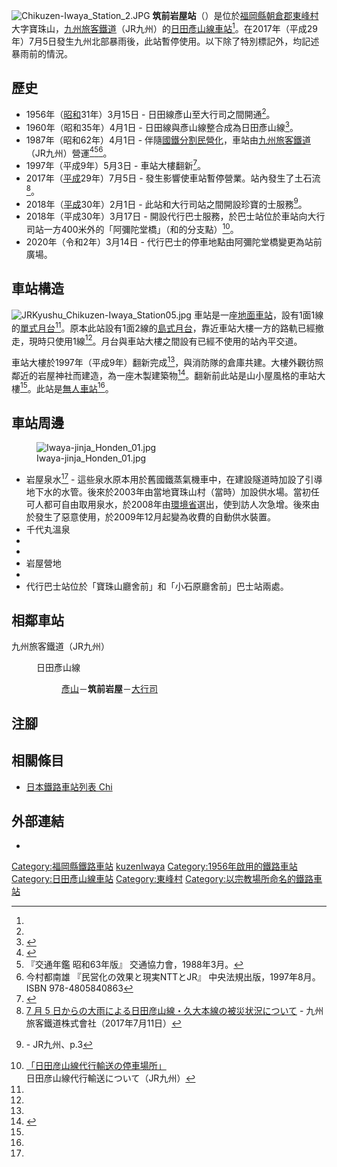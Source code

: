 {{NoteTA|G1=Transport
|T=zh-hans:筑前岩屋站;zh-hk:筑前岩屋站;zh-tw:筑前岩屋車站;
|1=zh-hans:筑前岩屋站;zh-hk:筑前岩屋站;zh-tw:筑前岩屋車站;
}}
{{Infobox station
|公司色 = red
|站名 = 筑前岩屋
|圖片 = Chikuzen-Iwaya Station.JPG
|圖片說明 = 車站大樓
|日文原名 = 筑前岩屋
|平假名 = ちくぜんいわや
|羅馬拼音 = Chikuzen-Iwaya
|副站名 = 
|電報略號 = チイ
|所在地 = {{JPN}}[[福岡縣|福岡縣]][[朝倉郡|朝倉郡]][[東峰村|東峰村]]大字寶珠山<ref name="zeneki07">{{Cite journal|date =2012-09-23|title = 週刊JR全駅・全車両基地 |journal = 週刊JR全駅・全車両基地 |issue = 07 |page = 27 |publisher = 朝日新聞出版 |language=ja}}</ref>4014番地
|座標 = {{coord|33|25|51.16|N|130|52|53.32|E|type:railwaystation_region:JP-24|display=inline,title}}
|車站構造 = [[地面車站|地面車站]]
|月台配置 = 1面1線<ref name="zeneki07"/>
|啟用年月日 = 1956年（[[昭和|昭和]]31年）3月15日<ref name="zeneki07"/>
|廢站年月日 = 
|乘客人數 = 
|上下車人次 = 
|統計年度 = 
|轉車 = 
|全寬備註 = [[無人車站|無人車站]]<ref name="zeneki07"/>
|adjacent = {{Adjacent stations|system=九州旅客鐵道|line=日田彥山線|left=彥山|right=大行司|note-left=7.9km|note-mid=距離[[城野站_(JR九州)|城野]]55.1km|note-right=4.2km}}
}}
[[File:Chikuzen-Iwaya_Station_2.JPG|thumb]]
'''筑前岩屋站'''（{{jpn|j=筑前岩屋駅|hg=ちくぜんいわやえき|rm=Chikuzen-Iwaya eki|f=y}}）是位於[[福岡縣|福岡縣]][[朝倉郡|朝倉郡]][[東峰村|東峰村]]大字寶珠山，[[九州旅客鐵道|九州旅客鐵道]]（JR九州）的[[日田彥山線|日田彥山線]][[鐵路車站|車站]]<ref name="zeneki07"/>。在2017年（平成29年）7月5日發生九州北部暴雨後，此站暫停使用。以下除了特別標記外，均記述暴雨前的情況。

== 歷史 == 
* 1956年（[[昭和|昭和]]31年）3月15日 - 日田線彥山至大行司之間開通<ref name="zeneki07"/>。
* 1960年（昭和35年）4月1日 - 日田線與彥山線整合成為日田彥山線<ref>{{Cite book |title=福岡県JR全駅 |author=弓削信夫 |pages=204-205 |publisher={{Translink|ja|葦書房}} |date=1993-10-15 |ISBN=4751205293 |language=ja}}</ref>。
* 1987年（昭和62年）4月1日 - 伴隨[[國鐵分割民營化|國鐵分割民營化]]，車站由[[九州旅客鐵道|九州旅客鐵道]]（JR九州）營運<ref>{{Cite book |  editor=九州鉄道百年祭実行委員会・百年史編纂部会 | title=九州の鉄道100年記念誌 鉄輪の轟き | edition=初版 | year=1988 | publisher=九州旅客鉄道 | language=ja |page=181 }}</ref><ref name="trafic-yearbook-1988">『交通年鑑 昭和63年版』 交通協力會，1988年3月。</ref><ref name="privatization-ntt-jr-1997-8">今村都南雄 『民営化の效果と現実NTTとJR』 中央法規出版，1997年8月。ISBN 978-4805840863</ref>。
* 1997年（平成9年）5月3日 - 車站大樓翻新<ref name="交通970506">{{Cite news |title=ふれあいホール完成 JR筑前岩屋駅 |newspaper={{Translink|ja|交通新聞}} |publisher=交通新聞社 |date=1997-05-06 |page=3 |language=ja}}</ref>。
* 2017年（[[平成|平成]]29年）7月5日 - 發生{{Translink|ja|平成29年7月九州北部豪雨|2017年7月九州北部暴雨}}影響使車站暫停營業。站內發生了土石流<ref name=":0">[http://www.jrkyushu.co.jp/news/__icsFiles/afieldfile/2017/07/11/170711higai.pdf 7 月 5 日からの大雨による日田彦山線・久大本線の被災状況について] {{Wayback|url=http://www.jrkyushu.co.jp/news/__icsFiles/afieldfile/2017/07/11/170711higai.pdf |date=20170729224354 }}{{ja icon}} - 九州旅客鐵道株式會社（2017年7月11日）</ref>。
* 2018年（[[平成|平成]]30年）2月1日 - 此站和大行司站之間開設珍寶的士服務<ref>{{PDFlink|[http://www.jrkyushu.co.jp/company/other/hitahiko/pdf/01_siryo04.pdf （資料）]}}{{ja icon}} - JR九州、p.3</ref>。
* 2018年（平成30年）3月17日 - 開設代行巴士服務，於巴士站位於車站向大行司站一方400米外的「阿彌陀堂橋」（{{Translink|ja|福岡県道52号八女香春線|福岡縣道52號八女香春線|縣道52號}}和{{Translink|ja|福岡県道・大分県道107号宝珠山日田線|福岡縣道·大分縣道107號寶珠山日田線|縣道107號}}的分支點）<ref>[https://www.jrkyushu.co.jp/railway/notice/hitahiko_bus.pdf 「日田彦山線代行輸送の停車場所」] {{Wayback|url=https://www.jrkyushu.co.jp/railway/notice/hitahiko_bus.pdf |date=20180706092909 }}{{ja icon}}日田彦山線代行輸送について（JR九州）</ref>。
* 2020年（令和2年）3月14日 - 代行巴士的停車地點由阿彌陀堂橋變更為站前廣場。

== 車站構造 ==
[[File:JRKyushu_Chikuzen-Iwaya_Station05.jpg|thumb]]
車站是一座[[地面車站|地面車站]]，設有1面1線的[[單式月台|單式月台]]<ref name="zeneki07"/>。原本此站設有1面2線的[[島式月台|島式月台]]，靠近車站大樓一方的路軌已經撤走，現時只使用1線<ref name="zeneki07"/>。月台與車站大樓之間設有已經不使用的站內平交道。

車站大樓於1997年（平成9年）翻新完成<ref name="zeneki07"/>，與消防隊的倉庫共建{{R|交通970506}}。大樓外觀彷照鄰近的岩屋神社而建造，為一座木製建築物{{R|交通970506}}<ref name="fudoki">{{Cite book |title=福岡鉄道風土記 |author=弓削信夫 |pages=174-175 |publisher={{Translink|ja|葦書房}} |date=1999-01-16 |ISBN=4751207334 }}</ref>。翻新前此站是山小屋風格的車站大樓<ref name="fudoki"/>。此站是[[無人車站|無人車站]]<ref name="zeneki07"/>。

== 車站周邊 ==
[[File:Iwaya-jinja_Honden_01.jpg|thumb]]
* 岩屋泉水<ref name="zeneki07"/> - 這些泉水原本用於舊國鐵蒸氣機車中，在建設隧道時加設了引導地下水的水管。後來於2003年由當地寶珠山村（當時）加設供水場。當初任可人都可自由取用泉水，於2008年由[[環境省|環境省]]選出{{Translink|ja|平成の名水百選|平成之名水百選}}，使到訪人次急增。後來由於發生了惡意使用，於2009年12月起變為收費的自動供水裝置。
* 千代丸溫泉
* {{Translink|ja|福岡県道52号八女香春線|福岡縣道52號八女香春線}}
* {{Translink|ja|福岡県道・大分県道107号宝珠山日田線|福岡縣道·大分縣道107號寶珠山日田線}}
* 岩屋營地
* {{Translink|ja|岩屋神社}}
* 代行巴士站位於「寶珠山廳舍前」和「小石原廳舍前」巴士站兩處。

== 相鄰車站 ==
; 九州旅客鐵道（JR九州）
: {{Color|#b96f30|■}}日田彥山線
:: [[彥山站|彥山]]－'''筑前岩屋'''－[[大行司站|大行司]]

== 注腳 ==
{{Reflist}}
== 相關條目 ==
* [[日本鐵路車站列表_Chi|日本鐵路車站列表 Chi]]
== 外部連結 ==
* {{外部連結/JR九州車站|filename=91129160|name=筑前岩屋}}{{ja icon}}
{{日田彥山線}}
{{DEFAULTSORT:Chikuzen-Iwaya}}
[[Category:福岡縣鐵路車站|Category:福岡縣鐵路車站]]
[[Category:日本鐵路車站_Chi|kuzenIwaya]]
[[Category:1956年啟用的鐵路車站|Category:1956年啟用的鐵路車站]]
[[Category:日田彥山線車站|Category:日田彥山線車站]]
[[Category:東峰村|Category:東峰村]]
[[Category:以宗教場所命名的鐵路車站|Category:以宗教場所命名的鐵路車站]]